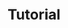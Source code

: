 ---
credit:
- Thomas Quig
featured: false
location: Zoom
recording: 'https://youtu.be/uwYNdxmAn8w'
slides: sigpwny_tutorial_meeting.pdf
tags:
- welcome
- intro
- setup
- terminal
- wsl
- categories
time_start: 2021-09-02T18:00:00.000000-05:00
title: Tutorial
week_number: 1
---